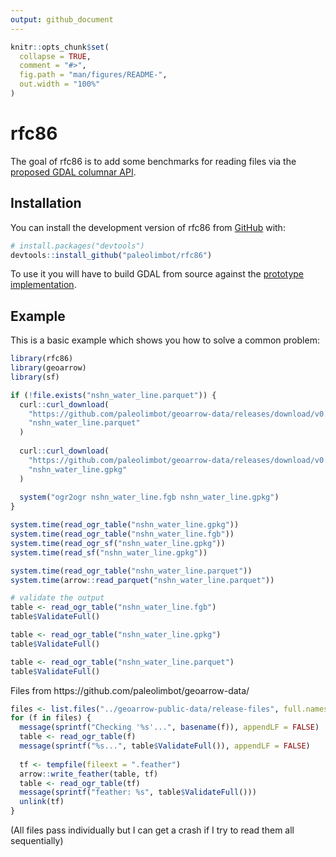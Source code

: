```yaml
---
output: github_document
---
```


<!-- README.md is generated from README.Rmd. Please edit that file -->

```r
knitr::opts_chunk$set(
  collapse = TRUE,
  comment = "#>",
  fig.path = "man/figures/README-",
  out.width = "100%"
)
```

# rfc86

<!-- badges: start -->
<!-- badges: end -->

The goal of rfc86 is to add some benchmarks for reading files via the [proposed GDAL columnar API](https://github.com/rouault/gdal/blob/rfc_86/doc/source/development/rfc/rfc86_column_oriented_api.rst).

## Installation

You can install the development version of rfc86 from [GitHub](https://github.com/) with:

``` r
# install.packages("devtools")
devtools::install_github("paleolimbot/rfc86")
```

To use it you will have to build GDAL from source against the [prototype implementation](https://github.com/rouault/gdal/tree/arrow_batch_new).

## Example

This is a basic example which shows you how to solve a common problem:

```r
library(rfc86)
library(geoarrow)
library(sf)

if (!file.exists("nshn_water_line.parquet")) {
  curl::curl_download(
    "https://github.com/paleolimbot/geoarrow-data/releases/download/v0.0.1/nshn_water_line.parquet",
    "nshn_water_line.parquet"
  )
  
  curl::curl_download(
    "https://github.com/paleolimbot/geoarrow-data/releases/download/v0.0.1/nshn_water_line.gpkg",
    "nshn_water_line.gpkg"
  )
  
  system("ogr2ogr nshn_water_line.fgb nshn_water_line.gpkg")
}

system.time(read_ogr_table("nshn_water_line.gpkg"))
system.time(read_ogr_table("nshn_water_line.fgb"))
system.time(read_ogr_sf("nshn_water_line.gpkg"))
system.time(read_sf("nshn_water_line.gpkg"))

system.time(read_ogr_table("nshn_water_line.parquet"))
system.time(arrow::read_parquet("nshn_water_line.parquet"))
```

```r
# validate the output
table <- read_ogr_table("nshn_water_line.fgb")
table$ValidateFull()

table <- read_ogr_table("nshn_water_line.gpkg")
table$ValidateFull()

table <- read_ogr_table("nshn_water_line.parquet")
table$ValidateFull()
```

Files from https://github.com/paleolimbot/geoarrow-data/

```r
files <- list.files("../geoarrow-public-data/release-files", full.names = TRUE)
for (f in files) {
  message(sprintf("Checking '%s'...", basename(f)), appendLF = FALSE)
  table <- read_ogr_table(f)
  message(sprintf("%s...", table$ValidateFull()), appendLF = FALSE)
  
  tf <- tempfile(fileext = ".feather")
  arrow::write_feather(table, tf)
  table <- read_ogr_table(tf)
  message(sprintf("feather: %s", table$ValidateFull()))
  unlink(tf)
}
```

(All files pass individually but I can get a crash if I try to read them all sequentially)
